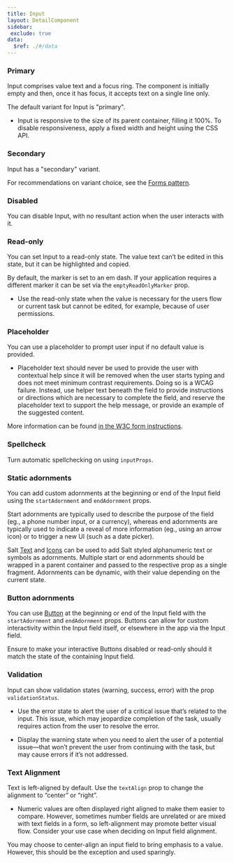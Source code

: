 ```yaml
---
title: Input
layout: DetailComponent
sidebar:
 exclude: true
data:
  $ref: ./#/data
---
```


<LivePreviewControls>
<LivePreview componentName="input" exampleName="Primary" >

### Primary

Input comprises value text and a focus ring. The component is initially empty and then, once it has focus, it accepts text on a single line only.

The default variant for Input is "primary".

- Input is responsive to the size of its parent container, filling it 100%. To disable responsiveness, apply a fixed width and height using the CSS API.

</LivePreview>
<LivePreview componentName="input" exampleName="Secondary" >

### Secondary

Input has a "secondary" variant.

For recommendations on variant choice, see the [Forms pattern](salt/patterns/forms).

</LivePreview>
<LivePreview componentName="input" exampleName="Disabled" >

### Disabled

You can disable Input, with no resultant action when the user interacts with it.

</LivePreview>
<LivePreview componentName="input" exampleName="Readonly" >

### Read-only

You can set Input to a read-only state. The value text can’t be edited in this state, but it can be highlighted and copied.

By default, the marker is set to an em dash. If your application requires a different marker it can be set via the `emptyReadOnlyMarker` prop.

- Use the read-only state when the value is necessary for the users flow or current task but cannot be edited, for example, because of user permissions.

</LivePreview>
<LivePreview componentName="input" exampleName="EmptyReadonlyMarker" >

### Placeholder

You can use a placeholder to prompt user input if no default value is provided.

- Placeholder text should never be used to provide the user with contextual help since it will be removed when the user starts typing and does not meet minimum contrast requirements. Doing so is a WCAG failure. Instead, use helper text beneath the field to provide instructions or directions which are necessary to complete the field, and reserve the placeholder text to support the help message, or provide an example of the suggested content.

More information can be found [in the W3C form instructions](https://www.w3.org/WAI/tutorials/forms/instructions/).

</LivePreview>
<LivePreview componentName="input" exampleName="Spellcheck" >

### Spellcheck

Turn automatic spellchecking on using `inputProps`.

</LivePreview>
<LivePreview componentName="input" exampleName="StaticAdornments" >

### Static adornments

You can add custom adornments at the beginning or end of the Input field using the `startAdornment` and `endAdornment` props. 

Start adornments are typically used to describe the purpose of the field (eg., a phone number input, or a currency), whereas end adornments are typically used to indicate a reveal of more information (eg., using an arrow icon) or to trigger a new UI (such as a date picker). 

Salt [Text](/salt/components/text) and [Icons](/salt/foundations/iconography) can be used to add Salt styled alphanumeric text or symbols as adornments. Multiple start or end adornments should be wrapped in a parent container and passed to the respective prop as a single fragment. Adornments can be dynamic, with their value depending on the current state. 

</LivePreview>
<LivePreview componentName="input" exampleName="ButtonAdornments" >

### Button adornments

You can use [Button](/salt/components/button) at the beginning or end of the Input field with the `startAdornment` and `endAdornment` props. Buttons can allow for custom interactivity within the Input field itself, or elsewhere in the app via the Input field.

Ensure to make your interactive Buttons disabled or read-only should it match the state of the containing Input field.

</LivePreview>
<LivePreview componentName="input" exampleName="Validation" >

### Validation

Input can show validation states (warning, success, error) with the prop `validationStatus`.

- Use the error state to alert the user of a critical issue that’s related to the input. This issue, which may jeopardize completion of the task, usually requires action from the user to resolve the error.

- Display the warning state when you need to alert the user of a potential issue—that won’t prevent the user from continuing with the task, but may cause errors if it’s not addressed.

</LivePreview>
<LivePreview componentName="input" exampleName="TextAlignment" >

### Text Alignment

Text is left-aligned by default. Use the `textAlign` prop to change the alignment to “center” or “right”.

- Numeric values are often displayed right aligned to make them easier to compare. However, sometimes number fields are unrelated or are mixed with text fields in a form, so left-alignment may promote better visual flow. Consider your use case when deciding on Input field alignment.

You may choose to center-align an input field to bring emphasis to a value. However, this should be the exception and used sparingly.

</LivePreview>
</LivePreviewControls>
